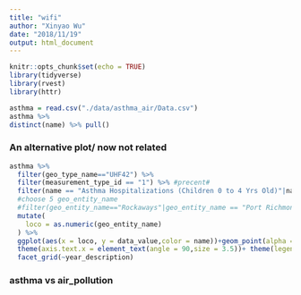 ```yaml
---
title: "wifi"
author: "Xinyao Wu"
date: "2018/11/19"
output: html_document
---
```


```r
knitr::opts_chunk$set(echo = TRUE)
library(tidyverse)
library(rvest)
library(httr)

```

```r
asthma = read.csv("./data/asthma_air/Data.csv")
asthma %>% 
distinct(name) %>% pull()
```

### An alternative plot/ now not related 
```r
asthma %>% 
  filter(geo_type_name=="UHF42") %>% 
  filter(measurement_type_id == "1") %>% #precent#
  filter(name == "Asthma Hospitalizations (Children 0 to 4 Yrs Old)"|name =="Asthma Hospitalizations (Children 5 to 14 Yrs Old)") %>%
  #choose 5 geo_entity_name
  #filter(geo_entity_name=="Rockaways"|geo_entity_name == "Port Richmond") %>% 
  mutate(
    loco = as.numeric(geo_entity_name)
  ) %>% 
  ggplot(aes(x = loco, y = data_value,color = name))+geom_point(alpha = 0.3)+geom_smooth(se = FALSE)+
  theme(axis.text.x = element_text(angle = 90,size = 3.5))+ theme(legend.position = "bottom")+
  facet_grid(~year_description)
```



### asthma vs air_pollution
```r






```
































